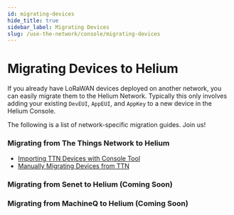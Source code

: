 ```yaml
---
id: migrating-devices
hide_title: true
sidebar_label: Migrating Devices
slug: /use-the-network/console/migrating-devices
---
```



# Migrating Devices to Helium

If you already have LoRaWAN devices deployed on another network, you can easily
migrate them to the Helium Network. Typically this only involves adding your
existing `DevEUI`, `AppEUI`, and `AppKey` to a new device in the Helium Console.

The following is a list of network-specific migration guides. Join us!

### Migrating from The Things Network to Helium

- [Importing TTN Devices with Console Tool](/docs/use-the-network/console/migrating-devices/ttn-import)
- [Manually Migrating Devices from TTN](/docs/use-the-network/console/migrating-devices/ttn-manual)

### Migrating from Senet to Helium \(**Coming Soon**\)

### Migrating from MachineQ to Helium \(**Coming Soon**\)

